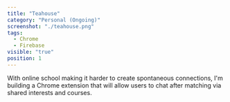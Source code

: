 ```yaml
---
title: "Teahouse"
category: "Personal (Ongoing)"
screenshot: "./teahouse.png"
tags:
  - Chrome
  - Firebase
visible: "true"
position: 1
---
```


With online school making it harder to create spontaneous connections, I'm building a Chrome extension
that will allow users to chat after matching via shared interests and courses. 